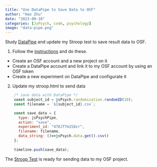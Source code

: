 ```yaml
---
title: "Use DataPipe to Save Data to OSF"
author: "Hao Zhu"
date: "2023-09-10"
categories: [JsPsych, code, psychology]
image: "data-pipe.png"
---
```


Study [DataPipe](https://pipe.jspsych.org/) and update my Stroop test to save result data to OSF.

1. Follow the [instructions](https://pipe.jspsych.org/getting-started) and do these.
- Create an OSF account and a new project on it
- Create a DataPipe account and link it to my OSF account by using an OSF token
- Create a new experiment on DataPipe and configurate it

2. Update my stroop.html to send data
```javascript
    /* save data with DataPipe */
    const subject_id = jsPsych.randomization.randomID(10);
    const filename = `${subject_id}.csv`;

    const save_data = {
      type: jsPsychPipe,
      action: "save",
      experiment_id: "478JTfm2S8zr",
      filename: filename,
      data_string: ()=>jsPsych.data.get().csv()
    };            
    
    timeline.push(save_data);
```

The [Stroop Test](../First Try Stroop/stroop.html) is ready for sending data to my OSF project.




